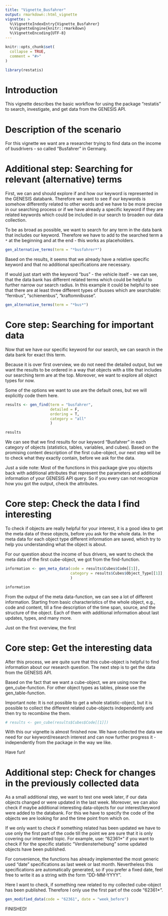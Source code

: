 ```yaml
---
title: "Vignette_Busfahrer"
output: rmarkdown::html_vignette
vignette: >
  %\VignetteIndexEntry{Vignette_Busfahrer}
  %\VignetteEngine{knitr::rmarkdown}
  %\VignetteEncoding{UTF-8}
---
```


```r
knitr::opts_chunk$set(
  collapse = TRUE,
  comment = "#>"
)
```

```r
library(restatis)
```


# Introduction
This vignette describes the basic workflow for using the package "restatis" to search, investigate, and get data from the GENESIS API. 

# Description of the scenario
For this vignette we want are a researcher trying to find data on the income of busdrivers - so called "Busfahrer" in Germany. 

# Additional step: Searching for relevant (alternative) terms
First, we can and should explore if and how our keyword is represented in the GENESIS databank. Therefore we want to see if our keywords is somehow differently related to other words and we have to be more precise in our searching process or if we have already a specific keyword if they are related keywords which could be included in our search to broaden our data collection.

To be as broad as possible, we want to search for any term in the data bank that includes our keyword. Therefore we have to add to the searched term a `*` at the beginning and at the end - this works as placeholders. 

```r
gen_alternative_terms(term = "*busfahrer*")
```
Based on the results, it seems that we already have a relative specific keyword and that no additional specifications are necessary. 

If would just start with the keyword "bus" - the vehicle itself - we can see, that the data bank has different related terms which could be helpful to further narrow our search radius. In this example it could be helpful to see that there are at least three different types of busses which are searchable: "fernbus", "schienenbus", "kraftomnibusse". 

```r
gen_alternative_terms(term = "*bus*")
```


# Core step: Searching for important data 
Now that we have our specific keyword for our search, we can search in the data bank for exact this term. 

Because it is over first overview, we do not need the detailed output, but we want the results to be ordered in a way that objects with a title that includes our searching term are at the top. Moreover, we want to explore all object types for now. 

Some of the options we want to use are the default ones, but we will explicitly code them here.

```r
results <- gen_find(term = "busfahrer",
                    detailed = F,
                    ordering = T,
                    category = "all"
                    )

results
```

We can see that we find results for our keyword "Busfahrer" in each category of objects (statistics, tables, variables, and cubes). Based on the promising content description of the first cube-object, our next step will be to check what they exactly contain, before we ask for the data.

Just a side note: Most of the functions in this package give you objects back with additional attributes that represent the parameters and additional information of your GENESIS API query. So if you every can not recognize how you got the output, check the attributes. 

# Core step: Check the data I find interesting
To check if objects are really helpful for your interest, it is a good idea to get the meta data of these objects, before you ask for the whole data. In the meta data for each object type different information are saved, which try to help you understanding what the object is about. 

For our question about the income of bus drivers, we want to check the meta data of the first cube-object, we got from the find-function. 

```r
information <- gen_meta_data(code = results$Cubes$Code[[1]],
                             category = results$Cubes$Object_Type[[1]],
                             )

information
```
From the output of the meta data-function, we can see a lot of different information. Starting from basic characteristics of the whole object, e.g., code and content, till a fine description of the time span, source, and the structure of the object. Each of them with additional information about last updates, types, and many more. 

Just on the first overview, the first 

# Core step: Get the interesting data
After this process, we are quite sure that this cube-object is helpful to find information about our research question. The next step is to get the data from the GENESIS API. 

Based on the fact that we want a cube-object, we are using now the gen_cube-function. For other object types as tables, please use the gen_table-function.

Important note: It is not possible to get a whole statistic-object, but it is possible to collect the different related cube-objects independently and then try to recombine the them.

```r
# results <- gen_cube(results$Cubes$Code[[1]])

```

With this our vignette is almost finished now. We have collected the data we need for our keyword/research interest and can now further progress it - independently from the package in the way we like. 

Have fun!

# Additional step: Check for changes in the previously collected data
As a small additional step, we want to test one week later, if our data objects changed or were updated in the last week. Moreover, we can also check if maybe additional interesting data-objects for our interest/keyword were added to the databank. For this we have to specify the code of the objects we are looking for and the time point from which on. 

If we only want to check if something related has been updated we have to use only the first part of the code till the point we are sure that it is only covering our interested topic. 
For example, use:
"62361*" if you want to check if for the specific statistic "Verdiensterhebung" some updated objects have been published. 

For convenience, the functions has already implemented the most generic used "date" specifications as last week or last month. Nevertheless this specifications are automatically generated, so if you prefer a fixed date, feel free to write it as a string with the form "DD-MM-YYYY". 

Here I want to check, if something new related to my collected cube-object has been published. Therefore I only use the first part of the code "62361*". 

```r
gen_modified_data(code = "62361", date = "week_before")

```

FINISHED!

